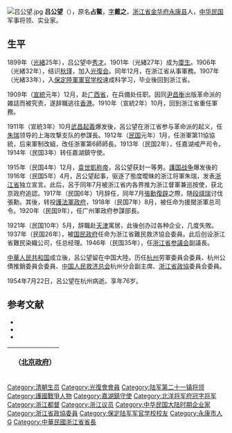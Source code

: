 [[File:吕公望.jpg|thumb]] 
'''吕公望'''（{{bd|1879年||1954年|7月22日}}），原名'''占鰲'''，[[表字|字]]'''戴之'''，[[浙江省|浙江省]][[金华府|金华府]][[永康县|永康县]]人，[[中华民国|中华民国]]军事将领、实业家。

==生平==
1899年（[[光緒|光緒]]25年），吕公望中[[秀才|秀才]]。1901年（光緒27年）成为[[廩生|廩生]]。1906年（光緒32年），结识[[秋瑾|秋瑾]]，加入[[光復会|光復会]]。同年12月，在浙江省从事軍務。1907年（光緒33年），入[[保定陸軍軍官学校|保定陸軍軍官学校]]速成科学习，毕业後回到浙江省。

1909年（[[宣統|宣統]]元年）12月，赴[[广西省|广西省]]，在兵備处任职。因同[[尹昌衡|尹昌衡]]出版革命派的雑誌而被究责，遂辞職逃往[[香港|香港]]。1910年（宣統2年）10月，回到浙江省重任軍務。

1911年（宣統3年）10月[[武昌起義|武昌起義]]爆发後，呂公望在浙江省参与革命派的起义，任[[朱瑞_(1883年)|朱瑞]]领导的上海攻撃支队的参謀長。1912年（[[民国紀元|民国]]元年）1月，任浙軍第11協協統，后来軍制改組，改任浙軍第6師師長。1913年（民国2年），任嘉湖戒严司令，1914年（民国3年）转任嘉湖鎮守使。

1915年（民国4年）12月，[[袁世凱称帝|袁世凱称帝]]，呂公望获封一等男。[[護国战争|護国战争]]爆发後的1916年（民国5年）4月，呂公望起事，驱逐了態度曖昧的浙江将軍朱瑞，发表[[浙江省_(中華民国)|浙江省]]独立宣言。此后，呂于同年7月被浙江省内各界推为浙江督軍兼巡按使，获北京政府追認。1917年（民国6年）1月辞任，同年7月[[張勳復辟|張勳復辟]]之際，随[[段祺瑞|段祺瑞]]讨伐張勳。其後，转投[[護法軍政府|護法軍政府]]，1918年（民国7年）8月，被任命为援閩浙軍总司令。1920年（民国9年），任广州軍政府参謀部長。

1921年（民国10年）5月，辞職赴[[天津市|天津]]寓居，此後创办过各种企业，几度失敗。1937年（民国26年），被[[国民政府|国民政府]]任命为浙江省難民救济協会委員。此后创设浙江省難民染織公司，任总经理。1946年（民国35年），任[[浙江省参議会|浙江省参議会]]副議長。

[[中華人民共和国|中華人民共和国]]成立後，呂公望留在中国大陸。历任[[杭州市|杭州]]劳軍委員会委員、杭州公債推銷委員会委員、[[中国人民救济总会|中国人民救济总会]]杭州分会副主席、[[浙江省政協|浙江省政協]]委員会委員。

1954年7月22日，呂公望在杭州病逝。享年76岁。

== 参考文献 ==

* <span style="font-size:90%;">{{Cite book<!--|和書-->|author = 徐友春主編|title = 民国人物大辞典 増訂版|year = 2007|publisher = 河北人民出版社|isbn = 978-7-202-03014-1}}</span>
* <span style="font-size:90%;">{{Cite book<!--|和書-->|author = 劉寿林等編|title = 民国職官年表|year = 1995|publisher = [[中華書局|中華書局]]|isbn = 7-101-01320-1}}</span>
* <span style="font-size:90%;">{{Cite book<!--|和書-->|author = 来新夏等|title = 北洋軍閥史 下冊|year = 2000|publisher =  [[南開大学|南開大学]]出版社|isbn = 7-310-01517-7}}</span>

{| class="wikitable" style="margin:0 auto"
|- 
!　{{CHN1912}}（[[中华民国北京政府|北京政府]]）
{{先代次代|[[浙江省_(中華民国)|浙江]]督軍|<small>1916年7月 - 1917年1月</small>|[[屈映光|屈映光]]（浙江将軍）|[[杨善德|杨善德]]}}
|}
{{浙江行政长官}}
{{DEFAULTSORT:L吕}}
[[Category:清朝生员|Category:清朝生员]]
[[Category:光復會會員|Category:光復會會員]]
[[Category:陆军第二十一镇将领|Category:陆军第二十一镇将领]]
[[Category:護國戰爭人物|Category:護國戰爭人物]]
[[Category:嘉湖鎮守使|Category:嘉湖鎮守使]]
[[Category:北洋将军府冠字将军|Category:北洋将军府冠字将军]]
[[Category:浙江都督|Category:浙江都督]]
[[Category:浙江议员|Category:浙江议员]]
[[Category:中华民国大陆时期企业家|Category:中华民国大陆时期企业家]]
[[Category:浙江省政協委員|Category:浙江省政協委員]]
[[Category:保定陆军军官学校校友|Category:保定陆军军官学校校友]]
[[Category:永康市人|Category:永康市人]]
[[Category:吕姓|G]]
[[Category:中華民國浙江省省長|Category:中華民國浙江省省長]]